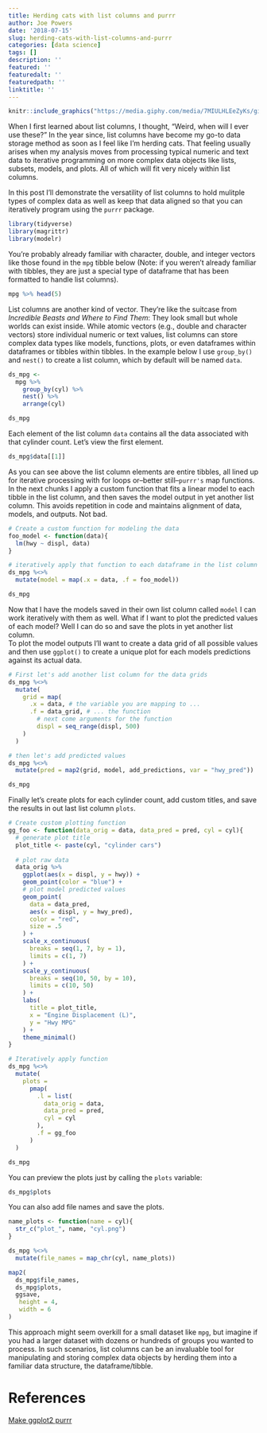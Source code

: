 ```yaml
---
title: Herding cats with list columns and purrr 
author: Joe Powers
date: '2018-07-15'
slug: herding-cats-with-list-columns-and-purrr
categories: [data science]
tags: []
description: ''
featured: ''
featuredalt: ''
featuredpath: ''
linktitle: ''
---
```


```r
knitr::include_graphics("https://media.giphy.com/media/7MIULHLEeZyKs/giphy.gif")
```

When I first learned about list columns, I thought, "Weird, when will I ever use these?" In the year since, list columns have become my go-to data storage method as soon as I feel like I'm herding cats. That feeling usually arises when my analysis moves from processing typical numeric and text data to iterative programming on more complex data objects like lists, subsets, models, and plots. All of which will fit very nicely within list columns. 

In this post I'll demonstrate the versatility of list columns to hold mulitple types of complex data as well as keep that data aligned so that you can iteratively program using the `purrr` package. 

```r
library(tidyverse)
library(magrittr)
library(modelr) 
```

You're probably already familiar with character, double, and integer vectors like those found in the `mpg` tibble below (Note: if you weren't already familiar with tibbles, they are just a special type of dataframe that has been formatted to handle list columns). 
```r
mpg %>% head(5)
```

List columns are another kind of vector. They're like the suitcase from *Incredible Beasts and Where to Find Them*: They look small but whole worlds can exist inside. While atomic vectors (e.g., double and character vectors) store individual numeric or text values, list columns can store complex data types like models, functions, plots, or even dataframes within dataframes or tibbles within tibbles. In the example below I use `group_by()` and `nest()` to create a list column, which by default will be named `data`.
```r
ds_mpg <- 
  mpg %>% 
    group_by(cyl) %>% 
    nest() %>% 
    arrange(cyl)

ds_mpg
```

Each element of the list column `data` contains all the data associated with that cylinder count. Let's view the first element.
```r
ds_mpg$data[[1]]
```

As you can see above the list column elements are entire tibbles, all lined up for iterative processing with for loops or--better still--`purrr's` map functions. In the next chunks I apply a custom function that fits a linear model to each tibble in the list column, and then saves the model output in yet another list column. This avoids repetition in code and maintains alignment of data, models, and outputs. Not bad.
```r
# Create a custom function for modeling the data
foo_model <- function(data){
  lm(hwy ~ displ, data)
}

# iteratively apply that function to each dataframe in the list column called data
ds_mpg %<>% 
  mutate(model = map(.x = data, .f = foo_model))

ds_mpg
```

Now that I have the models saved in their own list column called `model` I can work iteratively with them as well. What if I want to plot the predicted values of each model? Well I can do so and save the plots in yet another list column.  
To plot the model outputs I'll want to create a data grid of all possible values and then use `ggplot()` to create a unique plot for each models predictions against its actual data.  
```r
# First let's add another list column for the data grids
ds_mpg %<>%
  mutate(
    grid = map(
      .x = data, # the variable you are mapping to ...
      .f = data_grid, # ... the function
        # next come arguments for the function 
        displ = seq_range(displ, 500)
    )
  ) 

# then let's add predicted values
ds_mpg %<>% 
  mutate(pred = map2(grid, model, add_predictions, var = "hwy_pred"))

ds_mpg
```

Finally let's create plots for each cylinder count, add custom titles, and save the results in out last list column `plots`.
```r
# Create custom plotting function
gg_foo <- function(data_orig = data, data_pred = pred, cyl = cyl){
  # generate plot title
  plot_title <- paste(cyl, "cylinder cars")
    
  # plot raw data
  data_orig %>% 
    ggplot(aes(x = displ, y = hwy)) + 
    geom_point(color = "blue") +
    # plot model predicted values
    geom_point(
      data = data_pred, 
      aes(x = displ, y = hwy_pred), 
      color = "red",
      size = .5
    ) + 
    scale_x_continuous(
      breaks = seq(1, 7, by = 1),
      limits = c(1, 7)
    ) + 
    scale_y_continuous(
      breaks = seq(10, 50, by = 10),
      limits = c(10, 50)
    ) +
    labs(
      title = plot_title, 
      x = "Engine Displacement (L)",
      y = "Hwy MPG"
    ) +
    theme_minimal()
}

# Iteratively apply function 
ds_mpg %<>%
  mutate(
    plots = 
      pmap(       
        .l = list(
          data_orig = data, 
          data_pred = pred, 
          cyl = cyl
        ), 
        .f = gg_foo
      )
  ) 

ds_mpg
```

You can preview the plots just by calling the `plots` variable: 
```r
ds_mpg$plots
```

You can also add file names and save the plots.
```r
name_plots <- function(name = cyl){
  str_c("plot_", name, "cyl.png")
}

ds_mpg %<>% 
  mutate(file_names = map_chr(cyl, name_plots))
```

```r
map2(
  ds_mpg$file_names, 
  ds_mpg$plots, 
  ggsave, 
   height = 4,
   width = 6
)
```

This approach might seem overkill for a small dataset like `mpg`, but imagine if you had a larger dataset with dozens or hundreds of groups you wanted to process. In such scenarios, list columns can be an invaluable tool for manipulating and storing complex data objects by herding them into a familiar data structure, the dataframe/tibble. 

# References

[Make ggplot2 purrr](https://www.r-bloggers.com/make-ggplot2-purrr/)